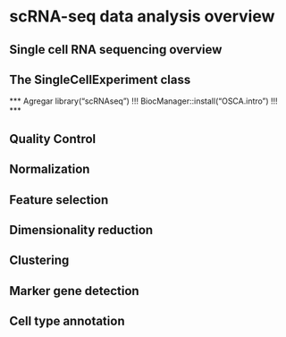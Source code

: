 
# scRNA-seq data analysis overview



## Single cell RNA sequencing overview




## The SingleCellExperiment class

*** Agregar library("scRNAseq") !!! ***
*** BiocManager::install("OSCA.intro") !!! ***



## Quality Control




##  Normalization




## Feature selection




## Dimensionality reduction




## Clustering




## Marker gene detection




## Cell type annotation

